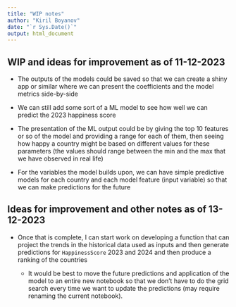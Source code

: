 ---
title: "WIP notes"
author: "Kiril Boyanov"
date: "`r Sys.Date()`"
output: html_document
---

## WIP and ideas for improvement as of 11-12-2023

-   The outputs of the models could be saved so that we can create a shiny app or similar where we can present the coefficients and the model metrics side-by-side

-   We can still add some sort of a ML model to see how well we can predict the 2023 happiness score

-   The presentation of the ML output could be by giving the top 10 features or so of the model and providing a range for each of them, then seeing how happy a country might be based on different values for these parameters (the values should range between the min and the max that we have observed in real life)

-   For the variables the model builds upon, we can have simple predictive models for each country and each model feature (input variable) so that we can make predictions for the future

## Ideas for improvement and other notes as of 13-12-2023

-   Once that is complete, I can start work on developing a function that can project the trends in the historical data used as inputs and then generate predictions for `HappinessScore` 2023 and 2024 and then produce a ranking of the countries

    -   It would be best to move the future predictions and application of the model to an entire new notebook so that we don't have to do the grid search every time we want to update the predictions (may require renaming the current notebook).

